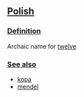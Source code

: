 ==[[Polish]]==
===[[Definition]]===
Archaic name for [[twelve]]
===[[See also]]===
* [[kopa]]
* [[mendel]]